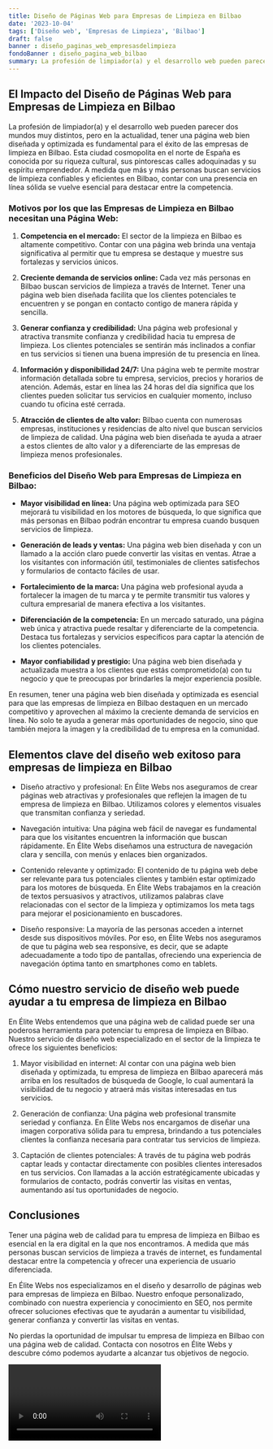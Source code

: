 ```yaml
---
title: Diseño de Páginas Web para Empresas de Limpieza en Bilbao
date: '2023-10-04'
tags: ['Diseño web', 'Empresas de Limpieza', 'Bilbao']
draft: false
banner : diseño_paginas_web_empresasdelimpieza
fondoBanner : diseño_pagina_web_bilbao
summary: La profesión de limpiador(a) y el desarrollo web pueden parecer dos mundos muy distintos, pero en la actualidad, tener una página web bien diseñada y optimizada es fundamental para el éxito de las empresas de limpieza en Bilbao. Esta ciudad cosmopolita en el norte de España es conocida por su riqueza cultural, sus pintorescas calles adoquinadas y su espíritu emprendedor. A medida que más y más personas buscan servicios de limpieza confiables y eficientes en Bilbao, contar con una presencia en línea sólida se vuelve esencial para destacar entre la competencia.
---
```


## El Impacto del Diseño de Páginas Web para Empresas de Limpieza en Bilbao

La profesión de limpiador(a) y el desarrollo web pueden parecer dos mundos muy distintos, pero en la actualidad, tener una página web bien diseñada y optimizada es fundamental para el éxito de las empresas de limpieza en Bilbao. Esta ciudad cosmopolita en el norte de España es conocida por su riqueza cultural, sus pintorescas calles adoquinadas y su espíritu emprendedor. A medida que más y más personas buscan servicios de limpieza confiables y eficientes en Bilbao, contar con una presencia en línea sólida se vuelve esencial para destacar entre la competencia.

### Motivos por los que las Empresas de Limpieza en Bilbao necesitan una Página Web:

1. **Competencia en el mercado:** El sector de la limpieza en Bilbao es altamente competitivo. Contar con una página web brinda una ventaja significativa al permitir que tu empresa se destaque y muestre sus fortalezas y servicios únicos.

2. **Creciente demanda de servicios online:** Cada vez más personas en Bilbao buscan servicios de limpieza a través de Internet. Tener una página web bien diseñada facilita que los clientes potenciales te encuentren y se pongan en contacto contigo de manera rápida y sencilla.

3. **Generar confianza y credibilidad:** Una página web profesional y atractiva transmite confianza y credibilidad hacia tu empresa de limpieza. Los clientes potenciales se sentirán más inclinados a confiar en tus servicios si tienen una buena impresión de tu presencia en línea.

4. **Información y disponibilidad 24/7:** Una página web te permite mostrar información detallada sobre tu empresa, servicios, precios y horarios de atención. Además, estar en línea las 24 horas del día significa que los clientes pueden solicitar tus servicios en cualquier momento, incluso cuando tu oficina esté cerrada.

5. **Atracción de clientes de alto valor:** Bilbao cuenta con numerosas empresas, instituciones y residencias de alto nivel que buscan servicios de limpieza de calidad. Una página web bien diseñada te ayuda a atraer a estos clientes de alto valor y a diferenciarte de las empresas de limpieza menos profesionales.

### Beneficios del Diseño Web para Empresas de Limpieza en Bilbao:

- **Mayor visibilidad en línea:** Una página web optimizada para SEO mejorará tu visibilidad en los motores de búsqueda, lo que significa que más personas en Bilbao podrán encontrar tu empresa cuando busquen servicios de limpieza.

- **Generación de leads y ventas:** Una página web bien diseñada y con un llamado a la acción claro puede convertir las visitas en ventas. Atrae a los visitantes con información útil, testimoniales de clientes satisfechos y formularios de contacto fáciles de usar.

- **Fortalecimiento de la marca:** Una página web profesional ayuda a fortalecer la imagen de tu marca y te permite transmitir tus valores y cultura empresarial de manera efectiva a los visitantes.

- **Diferenciación de la competencia:** En un mercado saturado, una página web única y atractiva puede resaltar y diferenciarte de la competencia. Destaca tus fortalezas y servicios específicos para captar la atención de los clientes potenciales.

- **Mayor confiabilidad y prestigio:** Una página web bien diseñada y actualizada muestra a los clientes que estás comprometido(a) con tu negocio y que te preocupas por brindarles la mejor experiencia posible.

En resumen, tener una página web bien diseñada y optimizada es esencial para que las empresas de limpieza en Bilbao destaquen en un mercado competitivo y aprovechen al máximo la creciente demanda de servicios en línea. No solo te ayuda a generar más oportunidades de negocio, sino que también mejora la imagen y la credibilidad de tu empresa en la comunidad.

<GifSeo />

<Cta />

## Elementos clave del diseño web exitoso para empresas de limpieza en Bilbao

- Diseño atractivo y profesional: En Élite Webs nos aseguramos de crear páginas web atractivas y profesionales que reflejen la imagen de tu empresa de limpieza en Bilbao. Utilizamos colores y elementos visuales que transmitan confianza y seriedad.

- Navegación intuitiva: Una página web fácil de navegar es fundamental para que los visitantes encuentren la información que buscan rápidamente. En Élite Webs diseñamos una estructura de navegación clara y sencilla, con menús y enlaces bien organizados.

- Contenido relevante y optimizado: El contenido de tu página web debe ser relevante para tus potenciales clientes y también estar optimizado para los motores de búsqueda. En Élite Webs trabajamos en la creación de textos persuasivos y atractivos, utilizamos palabras clave relacionadas con el sector de la limpieza y optimizamos los meta tags para mejorar el posicionamiento en buscadores.

- Diseño responsive: La mayoría de las personas acceden a internet desde sus dispositivos móviles. Por eso, en Élite Webs nos aseguramos de que tu página web sea responsive, es decir, que se adapte adecuadamente a todo tipo de pantallas, ofreciendo una experiencia de navegación óptima tanto en smartphones como en tablets.

## Cómo nuestro servicio de diseño web puede ayudar a tu empresa de limpieza en Bilbao

En Élite Webs entendemos que una página web de calidad puede ser una poderosa herramienta para potenciar tu empresa de limpieza en Bilbao. Nuestro servicio de diseño web especializado en el sector de la limpieza te ofrece los siguientes beneficios:

1. Mayor visibilidad en internet: Al contar con una página web bien diseñada y optimizada, tu empresa de limpieza en Bilbao aparecerá más arriba en los resultados de búsqueda de Google, lo cual aumentará la visibilidad de tu negocio y atraerá más visitas interesadas en tus servicios.

2. Generación de confianza: Una página web profesional transmite seriedad y confianza. En Élite Webs nos encargamos de diseñar una imagen corporativa sólida para tu empresa, brindando a tus potenciales clientes la confianza necesaria para contratar tus servicios de limpieza.

3. Captación de clientes potenciales: A través de tu página web podrás captar leads y contactar directamente con posibles clientes interesados en tus servicios. Con llamadas a la acción estratégicamente ubicadas y formularios de contacto, podrás convertir las visitas en ventas, aumentando así tus oportunidades de negocio.

## Conclusiones
Tener una página web de calidad para tu empresa de limpieza en Bilbao es esencial en la era digital en la que nos encontramos. A medida que más personas buscan servicios de limpieza a través de internet, es fundamental destacar entre la competencia y ofrecer una experiencia de usuario diferenciada.

En Élite Webs nos especializamos en el diseño y desarrollo de páginas web para empresas de limpieza en Bilbao. Nuestro enfoque personalizado, combinado con nuestra experiencia y conocimiento en SEO, nos permite ofrecer soluciones efectivas que te ayudarán a aumentar tu visibilidad, generar confianza y convertir las visitas en ventas.

No pierdas la oportunidad de impulsar tu empresa de limpieza en Bilbao con una página web de calidad. Contacta con nosotros en Élite Webs y descubre cómo podemos ayudarte a alcanzar tus objetivos de negocio.

<Video />

<CtaBot job='Empresas de Limpieza' city='Bilbao'/>

<Gmaps query='Bilbao+españa+maps' />